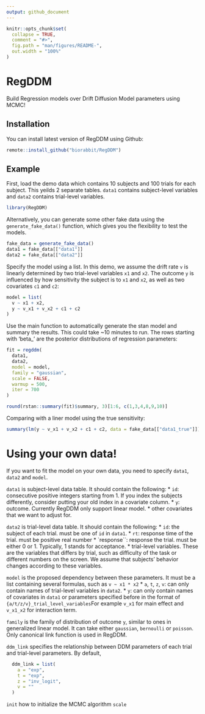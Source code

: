 ```yaml
---
output: github_document
---
```


<!-- README.md is generated from README.Rmd. Please edit that file -->

```r
knitr::opts_chunk$set(
  collapse = TRUE,
  comment = "#>",
  fig.path = "man/figures/README-",
  out.width = "100%"
)
```

# RegDDM

<!-- badges: start -->
<!-- badges: end -->

Build Regression models over Drift Diffusion Model parameters using MCMC! 

## Installation

You can install latest version of RegDDM using Github:

``` r
remote::install_github("biorabbit/RegDDM")
```

## Example

First, load the demo data which contains 10 subjects and 100 trials for each subject. This yeilds 2 separate tables. `data1` contains subject-level variables and `data2` contains trial-level variables. 

```r
library(RegDDM)

```

Alternatively, you can generate some other fake data using the `generate_fake_data()` function, which gives you the flexibility to test the models.

```r
fake_data = generate_fake_data()
data1 = fake_data[["data1"]]
data2 = fake_data[["data2"]]
```

Specify the model using a list. In this demo, we assume the drift rate `v` is linearly determined by two trial-level variables `x1` and `x2`. The outcome `y` is influenced by how sensitivity the subject is to `x1` and `x2`, as well as two covariates `c1` and `c2`:

```r
model = list(
  v ~ x1 + x2,
  y ~ v_x1 + v_x2 + c1 + c2
)
```

Use the main function to automatically generate the stan model and summary the results. This could take ~10 minutes to run. The rows starting with 'beta_' are the posterior distributions of regression parameters:  
```r
fit = regddm(
  data1,
  data2,
  model = model,
  family = "gaussian",
  scale = FALSE,
  warmup = 500,
  iter = 700
)

round(rstan::summary(fit)$summary, 3)[1:6, c(1,3,4,8,9,10)]
```

Comparing with a liner model using the true sensitivity:
```r
summary(lm(y ~ v_x1 + v_x2 + c1 + c2, data = fake_data[["data1_true"]]))
```



# Using your own data!
If you want to fit the model on your own data, you need to specify `data1`, `data2` and `model`.

`data1` is subject-level data table. It should contain the following:
* `id`: consecutive positive integers starting from 1. If you index the subjects differently, consider putting your old index in a covariate column.
* `y`: outcome. Currently RegDDM only support linear model.
* other covariates that we want to adjust for.

`data2` is trial-level data table. It should contain the following:
* `id`: the subject of each trial. must be one of `id` in `data1`.
* `rt`: response time of the trial. must be positive real number
* `response``: response the trial. must be either 0 or 1. Typically, 1 stands for acceptance.
* trial-level variables. These are the variables that differs by trial, such as difficulty of the task or different numbers on the screen. We assume that subjects' behavior changes according to these variables.

`model` is the proposed dependency between these parameters. It must be a list containing several formulas, such as `v ~ x1 * x2`
* `a`, `t`, `z`, `v`: can only contain names of trial-level variables in `data2`.
* `y`: can only contain names of covariates in `data1` or parameters specified before in the format of `{a/t/z/v}_trial_level_variables`For example `v_x1` for main effect and `v_x1_x2` for interaction term. 

`family` is the family of distribution of outcome `y`, similar to ones in generalized linear model. It can take either `gaussian`, `bernoulli` or `poisson`. Only canonical link function is used in RegDDM.

`ddm_link` specifies the relationship between DDM parameters of each trial and trial-level parameters. By default, 
```r
  ddm_link = list(
    a = "exp",
    t = "exp",
    z = "inv_logit",
    v = ""
  )
```

`init` how to initialize the MCMC algorithm
`scale`






